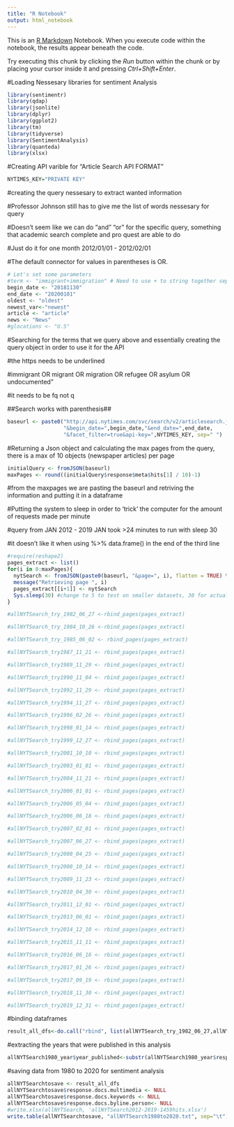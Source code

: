 ```yaml
---
title: "R Notebook"
output: html_notebook
---
```


This is an [R Markdown](http://rmarkdown.rstudio.com) Notebook. When you execute code within the notebook, the results appear beneath the code. 

Try executing this chunk by clicking the *Run* button within the chunk or by placing your cursor inside it and pressing *Ctrl+Shift+Enter*. 

#Loading Nessesary libraries for sentiment Analysis
```r
library(sentimentr)
library(qdap)
library(jsonlite)
library(dplyr)
library(ggplot2)
library(tm)
library(tidyverse)
library(SentimentAnalysis)
library(quanteda)
library(xlsx)
```

#Creating API varible for "Article Search API FORMAT"
```r
NYTIMES_KEY="PRIVATE KEY"
```

#creating the query nessesary to extract wanted information

#Professor Johnson still has to give me the list of words nessesary for query 

#Doesn't seem like we can do "and" "or" for the specific query, something that academic search complete and pro quest are able to do

#Just do it for one month 2012/01/01 - 2012/02/01

#The default connector for values in parentheses is OR. 
```r
# Let's set some parameters
#term <- "immigrant+immigration" # Need to use + to string together separate words however it is concatinating
begin_date <- "20181130"  
end_date <- "20200101"
oldest <- "oldest"
newest_var<-"newest"
article <- "article"
news <- "News"
#glocations <- "U.S"
```

#Searching for the terms that we query above and essentially creating the query object in order to use it for the API

#the https needs to be underlined

#immigrant OR migrant OR migration OR refugee OR asylum OR undocumented"

#it needs to be fq not q


##Search works with parenthesis##
```r


baseurl <- paste0("http://api.nytimes.com/svc/search/v2/articlesearch.json?fq=lead_paragraph:(migrant OR immigration OR immigrant OR migration OR refugee OR alien OR undocumented OR asylum) AND type_of_material:news ","&sort=",oldest,
                  "&begin_date=",begin_date,"&end_date=",end_date,
                  "&facet_filter=true&api-key=",NYTIMES_KEY, sep=" ")
```


#Returning a Json object and calculating the max pages from the query, there is a max of 10 objects (newspaper articles) per page
```r
initialQuery <- fromJSON(baseurl)
maxPages <- round((initialQuery$response$meta$hits[1] / 10)-1) 
```

#from the maxpages we are pasting the baseurl and retriving the information and putting it in a dataframe

#Putting the system to sleep in order to 'trick' the computer for the amount of requests made per minute

#query from JAN 2012 - 2019 JAN took >24 minutes to run with sleep 30

#it doesn't like it when using %>% data.frame() in the end of the third line
```r
#require(reshape2)
pages_extract <- list()
for(i in 0:maxPages){
  nytSearch <- fromJSON(paste0(baseurl, "&page=", i), flatten = TRUE) %>% data.frame() 
  message("Retrieving page ", i)
  pages_extract[[i+1]] <- nytSearch 
  Sys.sleep(30) #change to 5 to test on smaller datasets, 30 for actual execution
}
```


```r
#allNYTSearch_try_1982_06_27 <-rbind_pages(pages_extract)


```


```r
#allNYTSearch_try_1984_10_26 <-rbind_pages(pages_extract)
```



```r
#allNYTSearch_try_1985_06_02 <- rbind_pages(pages_extract)
```


```r
#allNYTSearch_try1987_11_21 <- rbind_pages(pages_extract)
```


```r
#allNYTSearch_try1989_11_29 <- rbind_pages(pages_extract)
```


```r
#allNYTSearch_try1990_11_04 <- rbind_pages(pages_extract)
```


```r
#allNYTSearch_try1992_11_29 <- rbind_pages(pages_extract)
```


```r
#allNYTSearch_try1994_11_27 <- rbind_pages(pages_extract)
```

```r
#allNYTSearch_try1996_02_26 <- rbind_pages(pages_extract)
```


```r
#allNYTSearch_try1998_01_14 <- rbind_pages(pages_extract)
```


```r
#allNYTSearch_try1999_12_27 <- rbind_pages(pages_extract)
```


```r
#allNYTSearch_try2001_10_10 <- rbind_pages(pages_extract)
```


```r
#allNYTSearch_try2003_01_01 <- rbind_pages(pages_extract)
```


```r
#allNYTSearch_try2004_11_21 <- rbind_pages(pages_extract)
```



```r
#allNYTSearch_try2006_01_01 <- rbind_pages(pages_extract)
```


```r
#allNYTSearch_try2006_05_04 <- rbind_pages(pages_extract)
```


```r
#allNYTSearch_try2006_06_18 <- rbind_pages(pages_extract)
```



```r
#allNYTSearch_try2007_02_01 <- rbind_pages(pages_extract)
```



```r
#allNYTSearch_try2007_06_27 <- rbind_pages(pages_extract)
```




```r
#allNYTSearch_try2008_04_25 <- rbind_pages(pages_extract)
```

```r
#allNYTSearch_try2008_10_14 <- rbind_pages(pages_extract)
```


```r
#allNYTSearch_try2009_11_23 <- rbind_pages(pages_extract)
```

```r
#allNYTSearch_try2010_04_30 <- rbind_pages(pages_extract)
```


```r
#allNYTSearch_try2011_12_01 <- rbind_pages(pages_extract)
```


```r
#allNYTSearch_try2013_06_01 <- rbind_pages(pages_extract)
```

```r
#allNYTSearch_try2014_12_10 <- rbind_pages(pages_extract)
```



```r
#allNYTSearch_try2015_11_11 <- rbind_pages(pages_extract)
```


```r
#allNYTSearch_try2016_06_16 <- rbind_pages(pages_extract)
```



```r
#allNYTSearch_try2017_01_26 <- rbind_pages(pages_extract)
```

```r
#allNYTSearch_try2017_09_19 <- rbind_pages(pages_extract)
```


```r
#allNYTSearch_try2018_11_30 <- rbind_pages(pages_extract)
```


```r
#allNYTSearch_try2019_12_31 <- rbind_pages(pages_extract)
```



#binding dataframes
```r
result_all_dfs<-do.call("rbind", list(allNYTSearch_try_1982_06_27,allNYTSearch_try_1984_10_26,allNYTSearch_try_1985_06_02,allNYTSearch_try1987_11_21,allNYTSearch_try1989_11_29,allNYTSearch_try1990_11_04,allNYTSearch_try1992_11_29,allNYTSearch_try1994_11_27,allNYTSearch_try1996_02_26,allNYTSearch_try1998_01_14, allNYTSearch_try1999_12_27,allNYTSearch_try2001_10_10, allNYTSearch_try2003_01_01, allNYTSearch_try2004_11_21, allNYTSearch_try2006_01_01, allNYTSearch_try2006_05_04, allNYTSearch_try2006_06_18, allNYTSearch_try2007_02_01, allNYTSearch_try2007_06_27, allNYTSearch_try2008_04_25, allNYTSearch_try2008_10_14, allNYTSearch_try2009_11_23, allNYTSearch_try2010_04_30, allNYTSearch_try2011_12_01, allNYTSearch_try2013_06_01, allNYTSearch_try2014_12_10, allNYTSearch_try2015_11_11, allNYTSearch_try2016_06_16, allNYTSearch_try2017_01_26, allNYTSearch_try2017_09_19, allNYTSearch_try2018_11_30, allNYTSearch_try2019_12_31))
```



#extracting the years that were published in this analysis
```r
allNYTSearch1980_year$year_published<-substr(allNYTSearch1980_year$response.docs.pub_date, 1, 4)
```



#saving data from 1980 to 2020 for sentiment analysis
```r
allNYTSearchtosave <- result_all_dfs
allNYTSearchtosave$response.docs.multimedia <- NULL
allNYTSearchtosave$response.docs.keywords <- NULL
allNYTSearchtosave$response.docs.byline.person<- NULL
#write.xlsx(allNYTSearch, 'allNYTSearch2012-2019-1459hits.xlsx')
write.table(allNYTSearchtosave, "allNYTSearch1980to2020.txt", sep="\t")
```



